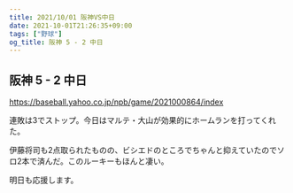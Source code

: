 ```yaml
---
title: 2021/10/01 阪神VS中日
date: 2021-10-01T21:26:35+09:00
tags: ["野球"]
og_title: 阪神 5 - 2 中日
---
```


## 阪神 5 - 2 中日

https://baseball.yahoo.co.jp/npb/game/2021000864/index

連敗は3でストップ。今日はマルテ・大山が効果的にホームランを打ってくれた。

伊藤将司も2点取られたものの、ビシエドのところでちゃんと抑えていたのでソロ2本で済んだ。このルーキーもほんと凄い。

明日も応援します。